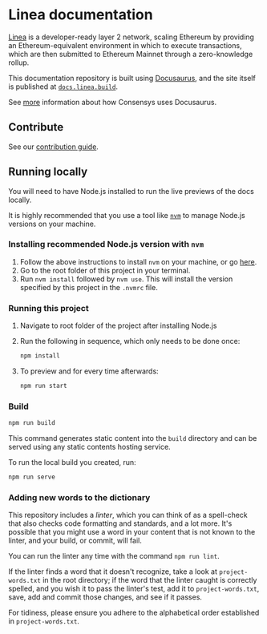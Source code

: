 # Linea documentation

[Linea](https://linea.build/) is a developer-ready layer 2 network, scaling Ethereum by providing
an Ethereum-equivalent environment in which to execute transactions, which are then submitted to
Ethereum Mainnet through a zero-knowledge rollup.

This documentation repository is built using [Docusaurus](https://docusaurus.io/), and the site
itself is published at [`docs.linea.build`](https://docs.linea.build/).

See [more](https://docs-template.consensys.net/) information about how Consensys uses Docusaurus.

## Contribute

See our [contribution guide](./CONTRIBUTING.mdx).

## Running locally

You will need to have Node.js installed to run the live previews of the docs locally.

It is highly recommended that you use a tool like [`nvm`](https://github.com/nvm-sh/nvm#installing-and-updating)
to manage Node.js versions on your machine.

### Installing recommended Node.js version with `nvm`

1. Follow the above instructions to install `nvm` on your machine, or go [here](https://github.com/nvm-sh/nvm#installing-and-updating).
2. Go to the root folder of this project in your terminal.
3. Run `nvm install` followed by `nvm use`. This will install the version specified by this project in the `.nvmrc` file.

### Running this project

1. Navigate to root folder of the project after installing Node.js
2. Run the following in sequence, which only needs to be done once:

   ```bash
   npm install
   ```

3. To preview and for every time afterwards:

   ```bash
   npm run start
   ```

### Build

   ```bash
   npm run build
   ```

This command generates static content into the `build` directory and can be served using any static
contents hosting service.

To run the local build you created, run:

   ```bash
   npm run serve
   ```

### Adding new words to the dictionary

This repository includes a _linter_, which you can think of as a spell-check that also checks code
formatting and standards, and a lot more. It's possible that you might use a word in your content
that is not known to the linter, and your build, or commit, will fail.

You can run the linter any time with the command `npm run lint`.

If the linter finds a word that it doesn't recognize, take a look at `project-words.txt` in the root
directory; if the word that the linter caught is correctly spelled, and you wish it to pass the
linter's test, add it to `project-words.txt`, save, add and commit those changes, and see if it
passes.

For tidiness, please ensure you adhere to the alphabetical order established in `project-words.txt`.

